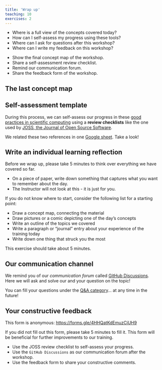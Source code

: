 ```yaml
---
title: 'Wrap up'
teaching: 10
exercises: 2
---
```


:::::::::::::::::::::::::::::::::::::: questions 

- Where is a full view of the concepts covered today?
- How can I self-assess my progress using these tools?
- Where can I ask for questions after this workshop?
- Where can I write my feedback on this workshop?

::::::::::::::::::::::::::::::::::::::::::::::::

::::::::::::::::::::::::::::::::::::: objectives

- Show the final concept map of the workshop.
- Share a self-assessment review checklist.
- Remind our communication forum.
- Share the feedback form of the workshop.

::::::::::::::::::::::::::::::::::::::::::::::::

## The last concept map

<!-- add figure here -->

## Self-assessment template

During this process, we can self-assess our progress in these [good practices in scientific computing]([Wilson et al. 2017](https://journals.plos.org/ploscompbiol/article?id=10.1371/journal.pcbi.1005510)) using a __review checklists__ like the one used by [JOSS, the Journal of Open Source Software](https://joss.readthedocs.io/en/latest/review_checklist.html).

:::callout

We related these two references in one [Google sheet](https://docs.google.com/spreadsheets/d/1dsGg9RoD3yCEfgHAr0ARQ-nJ1RWSeCEXcycGk7dFRKs/edit?usp=sharing). Take a look!

:::

## Write an individual learning reflection

Before we wrap up, please take 5 minutes to think over everything we have covered so far. 

- On a piece of paper, write down something that captures what you want to remember about the day. 
- The Instructor will not look at this - it is just for you.
 
If you do not know where to start, consider the following list for a starting point:

- Draw a concept map, connecting the material
- Draw pictures or a comic depicting one of the day's concepts
- Write an outline of the topics we covered
- Write a paragraph or "journal" entry about your experience of the training today
- Write down one thing that struck you the most

This exercise should take about 5 minutes.


## Our communication channel

:::checklist

We remind you of our _communication forum_ called [GitHub Discussions](https://github.com/epiverse-trace/research-compendium/discussions). Here we will ask and solve our and your question on the topic!

You can fill your questions under the [Q&A category](https://github.com/epiverse-trace/research-compendium/discussions/categories/q-a)... at any time in the future!

:::

## Your constructive feedback

This form is anonymous: <https://forms.gle/4HHQatKdEmuzCiUH9>

If you did not fill out this form, please take 5 minutes to fill it. This form will be beneficial for further improvements to our training.

::::::::::::::::::::::::::::::::::::: keypoints 

- Use the JOSS review checklist to self-assess your progress.
- Use the `GitHub Discussions` as our communication forum after the workshop.
- Use the feedback form to share your constructive comments.

::::::::::::::::::::::::::::::::::::::::::::::::


